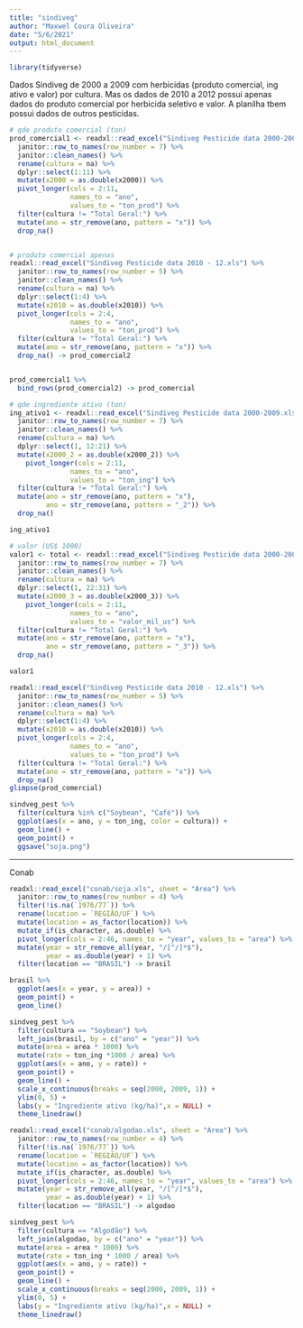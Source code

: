 ```yaml
---
title: "sindiveg"
author: "Maxwel Coura Oliveira"
date: "5/6/2021"
output: html_document
---
```




```r
library(tidyverse)
```

<!-- VENDAS DE DEFENSIVOS AGRÍCOLAS POR CULTURAS DE DESTINAÇÃO E CLASSES -->

Dados Sindiveg de 2000 a 2009 com herbicidas (produto comercial, ing ativo e valor) por cultura. Mas os dados de 2010 a 2012 possui apenas dados do produto comercial por herbicida seletivo e valor. A planilha tbem possui dados de outros pesticidas. 

```r
# qde produto comercial (ton)
prod_comercial1 <- readxl::read_excel("Sindiveg Pesticide data 2000-2009.xls") %>% 
  janitor::row_to_names(row_number = 7) %>% 
  janitor::clean_names() %>% 
  rename(cultura = na) %>%
  dplyr::select(1:11) %>% 
  mutate(x2000 = as.double(x2000)) %>%
  pivot_longer(cols = 2:11, 
               names_to = "ano", 
               values_to = "ton_prod") %>% 
  filter(cultura != "Total Geral:") %>% 
  mutate(ano = str_remove(ano, pattern = "x")) %>% 
  drop_na()


# produto comercial apenas
readxl::read_excel("Sindiveg Pesticide data 2010 - 12.xls") %>% 
  janitor::row_to_names(row_number = 5) %>% 
  janitor::clean_names() %>% 
  rename(cultura = na) %>%
  dplyr::select(1:4) %>% 
  mutate(x2010 = as.double(x2010)) %>%
  pivot_longer(cols = 2:4, 
               names_to = "ano", 
               values_to = "ton_prod") %>% 
  filter(cultura != "Total Geral:") %>% 
  mutate(ano = str_remove(ano, pattern = "x")) %>% 
  drop_na() -> prod_comercial2 


prod_comercial1 %>% 
  bind_rows(prod_comercial2) -> prod_comercial
```



```r
# qde ingrediente ativo (ton)
ing_ativo1 <- readxl::read_excel("Sindiveg Pesticide data 2000-2009.xls") %>% 
  janitor::row_to_names(row_number = 7) %>% 
  janitor::clean_names() %>% 
  rename(cultura = na) %>%
  dplyr::select(1, 12:21) %>% 
  mutate(x2000_2 = as.double(x2000_2)) %>% 
    pivot_longer(cols = 2:11, 
               names_to = "ano", 
               values_to = "ton_ing") %>% 
  filter(cultura != "Total Geral:") %>% 
  mutate(ano = str_remove(ano, pattern = "x"),
         ano = str_remove(ano, pattern = "_2")) %>% 
  drop_na()

ing_ativo1 
```



```r
# valor (US$ 1000)
valor1 <- total <- readxl::read_excel("Sindiveg Pesticide data 2000-2009.xls") %>% 
  janitor::row_to_names(row_number = 7) %>% 
  janitor::clean_names() %>% 
  rename(cultura = na) %>%
  dplyr::select(1, 22:31) %>% 
  mutate(x2000_3 = as.double(x2000_3)) %>% 
    pivot_longer(cols = 2:11, 
               names_to = "ano", 
               values_to = "valor_mil_us") %>% 
  filter(cultura != "Total Geral:") %>% 
  mutate(ano = str_remove(ano, pattern = "x"),
         ano = str_remove(ano, pattern = "_3")) %>% 
  drop_na()

valor1
```


```r
readxl::read_excel("Sindiveg Pesticide data 2010 - 12.xls") %>% 
  janitor::row_to_names(row_number = 5) %>% 
  janitor::clean_names() %>% 
  rename(cultura = na) %>%
  dplyr::select(1:4) %>% 
  mutate(x2010 = as.double(x2010)) %>%
  pivot_longer(cols = 2:4, 
               names_to = "ano", 
               values_to = "ton_prod") %>% 
  filter(cultura != "Total Geral:") %>% 
  mutate(ano = str_remove(ano, pattern = "x")) %>% 
  drop_na()
glimpse(prod_comercial)
```




```r
sindveg_pest %>% 
  filter(cultura %in% c("Soybean", "Café")) %>% 
  ggplot(aes(x = ano, y = ton_ing, color = cultura)) +
  geom_line() +
  geom_point() +
  ggsave("soja.png")
```


----

Conab

```r
readxl::read_excel("conab/soja.xls", sheet = "Área") %>% 
  janitor::row_to_names(row_number = 4) %>% 
  filter(!is.na(`1976/77`)) %>% 
  rename(location = `REGIÃO/UF`) %>% 
  mutate(location = as_factor(location)) %>% 
  mutate_if(is_character, as.double) %>% 
  pivot_longer(cols = 2:46, names_to = "year", values_to = "area") %>% 
  mutate(year = str_remove_all(year, "/[^/]*$"),
         year = as.double(year) + 1) %>% 
  filter(location == "BRASIL") -> brasil
```
```r
brasil %>% 
  ggplot(aes(x = year, y = area)) +
  geom_point() +
  geom_line()
```


```r
sindveg_pest %>% 
  filter(cultura == "Soybean") %>% 
  left_join(brasil, by = c("ano" = "year")) %>% 
  mutate(area = area * 1000) %>% 
  mutate(rate = ton_ing *1000 / area) %>% 
  ggplot(aes(x = ano, y = rate)) +
  geom_point() +
  geom_line() +
  scale_x_continuous(breaks = seq(2000, 2009, 1)) +
  ylim(0, 5) +
  labs(y = "Ingrediente ativo (kg/ha)",x = NULL) +
  theme_linedraw()
```

```r
readxl::read_excel("conab/algodao.xls", sheet = "Área") %>% 
  janitor::row_to_names(row_number = 4) %>% 
  filter(!is.na(`1976/77`)) %>% 
  rename(location = `REGIÃO/UF`) %>% 
  mutate(location = as_factor(location)) %>% 
  mutate_if(is_character, as.double) %>% 
  pivot_longer(cols = 2:46, names_to = "year", values_to = "area") %>% 
  mutate(year = str_remove_all(year, "/[^/]*$"),
         year = as.double(year) + 1) %>% 
  filter(location == "BRASIL") -> algodao
```

```r
sindveg_pest %>% 
  filter(cultura == "Algodão") %>% 
  left_join(algodao, by = c("ano" = "year")) %>% 
  mutate(area = area * 1000) %>% 
  mutate(rate = ton_ing * 1000 / area) %>% 
  ggplot(aes(x = ano, y = rate)) +
  geom_point() +
  geom_line() +
  scale_x_continuous(breaks = seq(2000, 2009, 1)) +
  ylim(0, 5) +
  labs(y = "Ingrediente ativo (kg/ha)",x = NULL) +
  theme_linedraw()
```